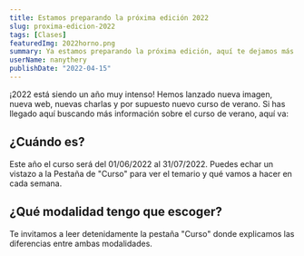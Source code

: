 ```yaml
---
title: Estamos preparando la próxima edición 2022
slug: proxima-edicion-2022
tags: [Clases]
featuredImg: 2022horno.png
summary: Ya estamos preparando la próxima edición, aquí te dejamos más detalles sobre plazos, algunas novedades.
userName: nanythery
publishDate: "2022-04-15"
---
```


¡2022 está siendo un año muy intenso! Hemos lanzado nueva imagen, nueva web, nuevas charlas y por supuesto nuevo curso de verano.
Si has llegado aquí buscando más información sobre el curso de verano, aquí va:

## ¿Cuándo es?

Este año el curso será del 01/06/2022 al 31/07/2022. Puedes echar un vistazo a la Pestaña de "Curso" para ver el temario y qué vamos a hacer en cada semana.

## ¿Qué modalidad tengo que escoger?

Te invitamos a leer detenidamente la pestaña "Curso" donde explicamos las diferencias entre ambas modalidades.
